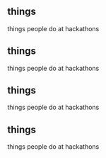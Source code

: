 <!-- what a hackathon is, why you should be so jazzed about them, and hack club's vision of a hackathon? -->


<Card>

## things

things people do at hackathons

</Card>

<Card>

## things

things people do at hackathons

</Card>

<Card>

## things

things people do at hackathons

</Card>

<Card>

## things

things people do at hackathons

</Card>
